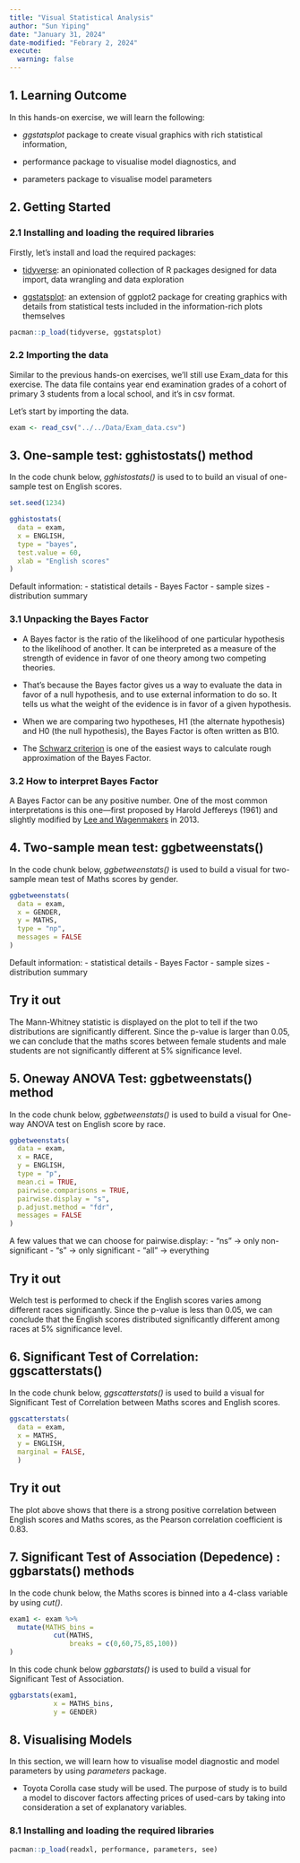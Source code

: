 ```yaml
---
title: "Visual Statistical Analysis"
author: "Sun Yiping"
date: "January 31, 2024"
date-modified: "Febrary 2, 2024"
execute: 
  warning: false
---
```


## 1. Learning Outcome

In this hands-on exercise, we will learn the following:

-   *ggstatsplot* package to create visual graphics with rich statistical information,

-   performance package to visualise model diagnostics, and

-   parameters package to visualise model parameters

## 2. Getting Started

### 2.1 Installing and loading the required libraries

Firstly, let's install and load the required packages:

-   [tidyverse](https://www.tidyverse.org/): an opinionated collection of R packages designed for data import, data wrangling and data exploration

-   [ggstatsplot](https://cran.r-project.org/web/packages/ggstatsplot/index.html): an extension of ggplot2 package for creating graphics with details from statistical tests included in the information-rich plots themselves

```r
pacman::p_load(tidyverse, ggstatsplot)

```

### 2.2 Importing the data

Similar to the previous hands-on exercises, we'll still use Exam_data for this exercise. The data file contains year end examination grades of a cohort of primary 3 students from a local school, and it's in csv format.

Let's start by importing the data.

```r
exam <- read_csv("../../Data/Exam_data.csv")

```

## 3. One-sample test: gghistostats() method

In the code chunk below, *gghistostats()* is used to to build an visual of one-sample test on English scores.

```r
set.seed(1234)

gghistostats(
  data = exam,
  x = ENGLISH,
  type = "bayes",
  test.value = 60,
  xlab = "English scores"
)

```
Default information: - statistical details - Bayes Factor - sample sizes - distribution summary

### 3.1 Unpacking the Bayes Factor

-   A Bayes factor is the ratio of the likelihood of one particular hypothesis to the likelihood of another. It can be interpreted as a measure of the strength of evidence in favor of one theory among two competing theories.

-   That’s because the Bayes factor gives us a way to evaluate the data in favor of a null hypothesis, and to use external information to do so. It tells us what the weight of the evidence is in favor of a given hypothesis.

-   When we are comparing two hypotheses, H1 (the alternate hypothesis) and H0 (the null hypothesis), the Bayes Factor is often written as B10.

-   The [Schwarz criterion](https://www.statisticshowto.com/bayesian-information-criterion/) is one of the easiest ways to calculate rough approximation of the Bayes Factor.

### 3.2 How to interpret Bayes Factor

A Bayes Factor can be any positive number. One of the most common interpretations is this one—first proposed by Harold Jeffereys (1961) and slightly modified by [Lee and Wagenmakers](https://www-tandfonline-com.libproxy.smu.edu.sg/doi/pdf/10.1080/00031305.1999.10474443?needAccess=true) in 2013.

## 4. Two-sample mean test: ggbetweenstats()

In the code chunk below, *ggbetweenstats()* is used to build a visual for two-sample mean test of Maths scores by gender.

```r
ggbetweenstats(
  data = exam,
  x = GENDER, 
  y = MATHS,
  type = "np",
  messages = FALSE
)

```

Default information: - statistical details - Bayes Factor - sample sizes - distribution summary

::: callout-tip

## Try it out

The Mann-Whitney statistic is displayed on the plot to tell if the two distributions are significantly different. Since the p-value is larger than 0.05, we can conclude that the maths scores between female students and male students are not significantly different at 5% significance level.

:::

## 5. Oneway ANOVA Test: ggbetweenstats() method

In the code chunk below, *ggbetweenstats()* is used to build a visual for One-way ANOVA test on English score by race.

```r
ggbetweenstats(
  data = exam,
  x = RACE, 
  y = ENGLISH,
  type = "p",
  mean.ci = TRUE, 
  pairwise.comparisons = TRUE, 
  pairwise.display = "s",
  p.adjust.method = "fdr",
  messages = FALSE
)

```

A few values that we can choose for pairwise.display:
-   “ns” → only non-significant
-   “s” → only significant
-   “all” → everything

::: callout-tip

## Try it out

Welch test is performed to check if the English scores varies among different races significantly. Since the p-value is less than 0.05, we can conclude that the English scores distributed significantly different among races at 5% significance level.

:::

## 6. Significant Test of Correlation: ggscatterstats()

In the code chunk below, *ggscatterstats()* is used to build a visual for Significant Test of Correlation between Maths scores and English scores.

```r
ggscatterstats(
  data = exam,
  x = MATHS,
  y = ENGLISH,
  marginal = FALSE,
  )

```

::: callout-tip

## Try it out

The plot above shows that there is a strong positive correlation between English scores and Maths scores, as the Pearson correlation coefficient is 0.83.

:::

## 7. Significant Test of Association (Depedence) : ggbarstats() methods

In the code chunk below, the Maths scores is binned into a 4-class variable by using *cut()*.

```r
exam1 <- exam %>% 
  mutate(MATHS_bins = 
           cut(MATHS, 
               breaks = c(0,60,75,85,100))
)

```

In this code chunk below *ggbarstats()* is used to build a visual for Significant Test of Association.

```r
ggbarstats(exam1, 
           x = MATHS_bins, 
           y = GENDER)

```

## 8. Visualising Models

In this section, we will learn how to visualise model diagnostic and model parameters by using *parameters* package.

-   Toyota Corolla case study will be used. The purpose of study is to build a model to discover factors affecting prices of used-cars by taking into consideration a set of explanatory variables.

### 8.1 Installing and loading the required libraries

```r
pacman::p_load(readxl, performance, parameters, see)

```








